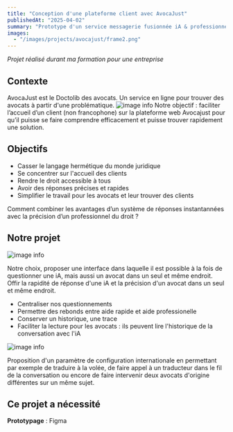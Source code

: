 ```yaml
---
title: "Conception d'une plateforme client avec AvocaJust"
publishedAt: "2025-04-02"
summary: "Prototype d'un service messagerie fusionnée iA & professionnels du domaine juridique"
images:
  - "/images/projects/avocajust/frame2.png"
---
```

*Projet réalisé durant ma formation pour une entreprise*


## Contexte
AvocaJust est le Doctolib des avocats. Un service en ligne pour trouver des avocats à partir d'une problématique.
![image info](/images/projects/avocajust/avocajustmain.png)
Notre objectif : faciliter l’accueil d’un client (non francophone) sur la plateforme web Avocajust pour qu’il 
puisse se faire comprendre efficacement et puisse trouver rapidement une solution.

## Objectifs

- Casser le langage hermétique du monde juridique
- Se concentrer sur l'accueil des clients
- Rendre le droit accessible à tous
- Avoir des réponses précises et rapides
- Simplifier le travail pour les avocats et leur trouver des clients

Comment combiner les avantages d’un système de réponses instantannées avec la précision d’un professionnel du droit ?

## Notre projet
![image info](/images/projects/avocajust/avocask3.png)

Notre choix, proposer une interface dans laquelle il est possible à la fois de questionner une iA,
mais aussi un avocat dans un seul et même endroit. Offir la rapidité de réponse d'une iA
et la précision d'un avocat dans un seul et même endroit.

- Centraliser nos questionnements
- Permettre des rebonds entre aide rapide et aide professionelle
- Conserver un historique, une trace
- Faciliter la lecture pour les avocats : ils peuvent lire l'historique de la conversation avec l'iA

![image info](/images/projects/avocajust/languepreconf.png)

Proposition d'un paramètre de configuration internationale en permettant par exemple de traduire à la volée,
de faire appel à un traducteur dans le fil de la conversation ou encore de faire intervenir deux avocats
d'origine différentes sur un même sujet.

## Ce projet a nécessité

**Prototypage** : Figma